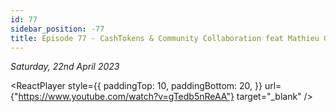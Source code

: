 ```yaml
---
id: 77
sidebar_position: -77
title: Episode 77 - CashTokens & Community Collaboration feat Mathieu Geukens
---
```



_Saturday, 22nd April 2023_

<ReactPlayer
  style={{
    paddingTop: 10,
    paddingBottom: 20,
  }}
  url={"https://www.youtube.com/watch?v=gTedb5nReAA"}
  target="_blank"
/>
